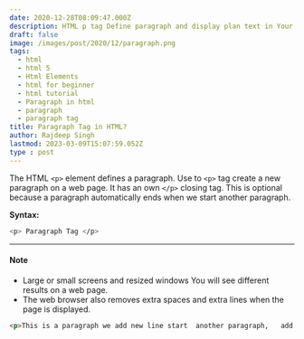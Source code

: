 ```yaml
---
date: 2020-12-28T08:09:47.000Z
description: HTML p tag Define paragraph and display plan text in Your web browsers.
draft: false
image: /images/post/2020/12/paragraph.png
tags:
  - html
  - html 5
  - Html Elements
  - html for beginner
  - html tutorial
  - Paragraph in html
  - paragraph
  - paragraph tag
title: Paragraph Tag in HTML?
author: Rajdeep Singh
lastmod: 2023-03-09T15:07:59.052Z
type : post
---
```


The HTML `<p>` element defines a paragraph. Use to `<p>` tag create a new paragraph on a web page. It has an own `</p>` closing tag. This is optional
because a paragraph automatically ends when we start another paragraph.

**Syntax:**

```bash
<p> Paragraph Tag </p>
```

---

#### Note

- Large or small screens and resized windows You will see different results on a web page.
- The web browser also removes extra spaces and extra lines when the page is displayed.

```html
<p>This is a paragraph we add new line start  another paragraph,   add extra spaces will be removed by browsers</p>
```
